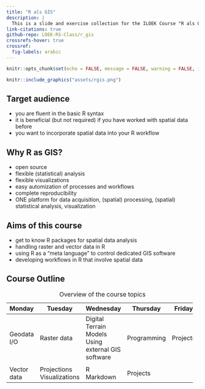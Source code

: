 ```yaml
---
title: "R als GIS"
description: |
  This is a slide and exercise collection for the ILOEK Course "R als GIS".
link-citations: true
github-repo: LOEK-RS-Class/r_gis
crossrefs-hover: true
crossref: 
  fig-labels: arabic
---
```




```r
knitr::opts_chunk$set(echo = FALSE, message = FALSE, warning = FALSE, include = TRUE)
```



```r
knitr::include_graphics("assets/rgis.png")
```

## Target audience

- you are fluent in the basic R syntax
- it is beneficial (but not required) if you have worked with spatial data before
- you want to incorporate spatial data into your R workflow


## Why R as GIS?

- open source
- flexible (statistical) analysis
- flexible visualizations
- easy automization of processes and workflows
- complete reproducibility
- ONE platform for data acquisition, (spatial) processing, (spatial) statistical analysis, visualization



## Aims of this course

-   get to know R packages for spatial data analysis
-   handling raster and vector data in R
-   using R as a "meta language" to control dedicated GIS software
-   developing workflows in R that involve spatial data

## Course Outline

+-------------+----------------+-----------------------------+-------------+-----------+
| Monday      | Tuesday        | Wednesday                   | Thursday    | Friday    |
+=============+================+=============================+=============+===========+
| Geodata I/O | Raster data    | Digital Terrain Models\     | Programming | Projects  |
|             |                | Using external GIS software |             |           |
+-------------+----------------+-----------------------------+-------------+-----------+
|             |                |                             |             |           |
+-------------+----------------+-----------------------------+-------------+-----------+
| Vector data | Projections\   | R Markdown                  | Projects    |           |
|             | Visualizations |                             |             |           |
+-------------+----------------+-----------------------------+-------------+-----------+

: Overview of the course topics
